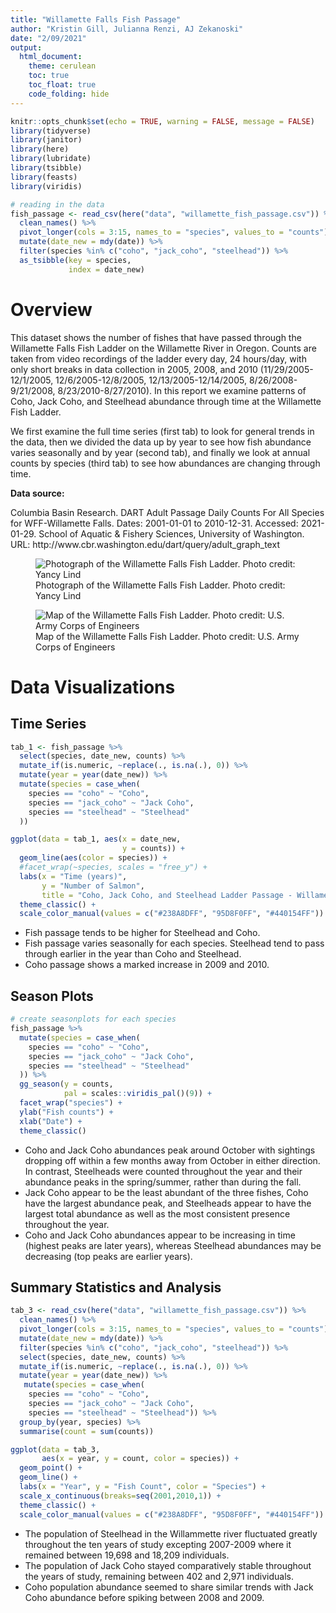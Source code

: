```yaml
---
title: "Willamette Falls Fish Passage"
author: "Kristin Gill, Julianna Renzi, AJ Zekanoski"
date: "2/09/2021"
output: 
  html_document:
    theme: cerulean
    toc: true
    toc_float: true
    code_folding: hide
---
```


```r
knitr::opts_chunk$set(echo = TRUE, warning = FALSE, message = FALSE)
library(tidyverse)
library(janitor)
library(here)
library(lubridate)
library(tsibble)
library(feasts)
library(viridis)
```

```r
# reading in the data
fish_passage <- read_csv(here("data", "willamette_fish_passage.csv")) %>% 
  clean_names() %>% 
  pivot_longer(cols = 3:15, names_to = "species", values_to = "counts")  %>% 
  mutate(date_new = mdy(date)) %>% 
  filter(species %in% c("coho", "jack_coho", "steelhead")) %>% 
  as_tsibble(key = species, 
             index = date_new)

```

# Overview {.tabset}

This dataset shows the number of fishes that have passed through the Willamette Falls Fish Ladder on the Willamette River in Oregon. Counts are taken from video recordings of the ladder every day, 24 hours/day, with only short breaks in data collection in 2005, 2008, and 2010 (11/29/2005-12/1/2005, 12/6/2005-12/8/2005, 12/13/2005-12/14/2005, 8/26/2008-9/21/2008, 8/23/2010-8/27/2010). In this report we examine patterns of Coho, Jack Coho, and Steelhead abundance through time at the Willamette Fish Ladder. 

We first examine the full time series (first tab) to look for general trends in the data, then we divided the data up by year to see how fish abundance varies seasonally and by year (second tab), and finally we look at annual counts by species (third tab) to see how abundances are changing through time.


**Data source: ** 

Columbia Basin Research. DART Adult Passage Daily Counts For All Species for WFF-Willamette Falls. Dates: 2001-01-01 to 2010-12-31. Accessed: 2021-01-29. School of Aquatic & Fishery Sciences, University of Washington. URL: http://www.cbr.washington.edu/dart/query/adult_graph_text 

![Photograph of the Willamette Falls Fish Ladder. Photo credit: Yancy Lind](Willamette_Falls.jpg)



![Map of the Willamette Falls Fish Ladder. Photo credit: U.S. Army Corps of Engineers](Willamette_Falls_Locks_area_map.jpg)

# Data Visualizations {.tabset}
## Time Series
```r
tab_1 <- fish_passage %>% 
  select(species, date_new, counts) %>% 
  mutate_if(is.numeric, ~replace(., is.na(.), 0)) %>% 
  mutate(year = year(date_new)) %>% 
  mutate(species = case_when(
    species == "coho" ~ "Coho",
    species == "jack_coho" ~ "Jack Coho",
    species == "steelhead" ~ "Steelhead"
  ))

ggplot(data = tab_1, aes(x = date_new,
                         y = counts)) +
  geom_line(aes(color = species)) +
  #facet_wrap(~species, scales = "free_y") +
  labs(x = "Time (years)",
       y = "Number of Salmon",
       title = "Coho, Jack Coho, and Steelhead Ladder Passage - Willamette River, Oregon") +
  theme_classic() +
  scale_color_manual(values = c("#238A8DFF", "95D8F0FF", "#440154FF"))
```
- Fish passage tends to be higher for Steelhead and Coho.
- Fish passage varies seasonally for each species. Steelhead tend to pass through earlier in the year than Coho and Steelhead.
- Coho passage shows a marked increase in 2009 and 2010.

## Season Plots

```r
# create seasonplots for each species
fish_passage %>% 
  mutate(species = case_when(
    species == "coho" ~ "Coho",
    species == "jack_coho" ~ "Jack Coho",
    species == "steelhead" ~ "Steelhead"
  )) %>% 
  gg_season(y = counts,
            pal = scales::viridis_pal()(9)) +
  facet_wrap("species") +
  ylab("Fish counts") +
  xlab("Date") +
  theme_classic()
```
- Coho and Jack Coho abundances peak around October with sightings dropping off within a few months away from October in either direction. In contrast, Steelheads were counted throughout the year and their abundance peaks in the spring/summer, rather than during the fall.
- Jack Coho appear to be the least abundant of the three fishes, Coho have the largest abundance peak, and Steelheads appear to have the largest total abundance as well as the most consistent presence throughout the year.
- Coho and Jack Coho abundances appear to be increasing in time (highest peaks are later years), whereas Steelhead abundances may be decreasing (top peaks are earlier years).

## Summary Statistics and Analysis
```r
tab_3 <- read_csv(here("data", "willamette_fish_passage.csv")) %>% 
  clean_names() %>% 
  pivot_longer(cols = 3:15, names_to = "species", values_to = "counts")  %>% 
  mutate(date_new = mdy(date)) %>% 
  filter(species %in% c("coho", "jack_coho", "steelhead")) %>% 
  select(species, date_new, counts) %>% 
  mutate_if(is.numeric, ~replace(., is.na(.), 0)) %>% 
  mutate(year = year(date_new)) %>% 
   mutate(species = case_when(
    species == "coho" ~ "Coho",
    species == "jack_coho" ~ "Jack Coho",
    species == "steelhead" ~ "Steelhead")) %>% 
  group_by(year, species) %>% 
  summarise(count = sum(counts))

```


```r
ggplot(data = tab_3,
       aes(x = year, y = count, color = species)) +
  geom_point() +
  geom_line() +
  labs(x = "Year", y = "Fish Count", color = "Species") +
  scale_x_continuous(breaks=seq(2001,2010,1)) +
  theme_classic() +
  scale_color_manual(values = c("#238A8DFF", "95D8F0FF", "#440154FF"))
```

- The population of Steelhead in the Willammette river fluctuated greatly throughout the ten years of study excepting 2007-2009 where it remained between 19,698 and 18,209 individuals.
- The population of Jack Coho stayed comparatively stable throughout the years of study, remaining between 402 and 2,971 individuals.
- Coho population abundance seemed to share similar trends with Jack Coho abundance before spiking between 2008 and 2009. 
